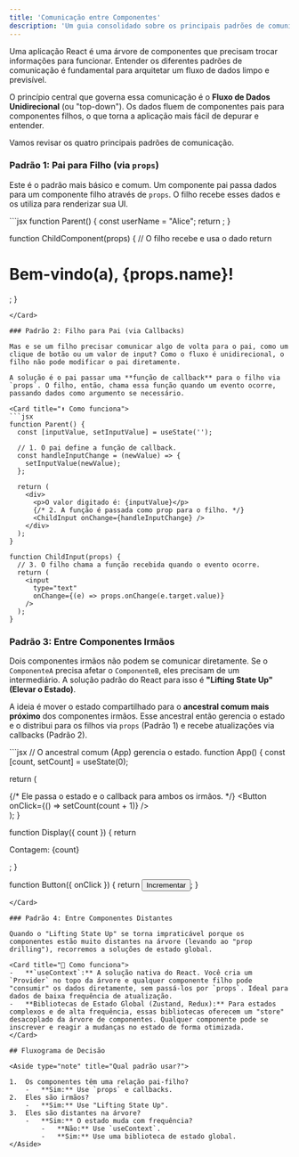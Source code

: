 ```yaml
---
title: 'Comunicação entre Componentes'
description: 'Um guia consolidado sobre os principais padrões de comunicação entre componentes em uma aplicação React, do mais simples ao mais avançado.'
---
```



Uma aplicação React é uma árvore de componentes que precisam trocar informações para funcionar. Entender os diferentes padrões de comunicação é fundamental para arquitetar um fluxo de dados limpo e previsível.

O princípio central que governa essa comunicação é o **Fluxo de Dados Unidirecional** (ou "top-down"). Os dados fluem de componentes pais para componentes filhos, o que torna a aplicação mais fácil de depurar e entender.

Vamos revisar os quatro principais padrões de comunicação.

### Padrão 1: Pai para Filho (via `props`)

Este é o padrão mais básico e comum. Um componente pai passa dados para um componente filho através de `props`. O filho recebe esses dados e os utiliza para renderizar sua UI.

<Card title="⬇️ Como funciona">
```jsx
function Parent() {
  const userName = "Alice";
  return <ChildComponent name={userName} />;
}

function ChildComponent(props) {
  // O filho recebe e usa o dado
  return <h1>Bem-vindo(a), {props.name}!</h1>;
}
```
</Card>

### Padrão 2: Filho para Pai (via Callbacks)

Mas e se um filho precisar comunicar algo de volta para o pai, como um clique de botão ou um valor de input? Como o fluxo é unidirecional, o filho não pode modificar o pai diretamente.

A solução é o pai passar uma **função de callback** para o filho via `props`. O filho, então, chama essa função quando um evento ocorre, passando dados como argumento se necessário.

<Card title="⬆️ Como funciona">
```jsx
function Parent() {
  const [inputValue, setInputValue] = useState('');

  // 1. O pai define a função de callback.
  const handleInputChange = (newValue) => {
    setInputValue(newValue);
  };

  return (
    <div>
      <p>O valor digitado é: {inputValue}</p>
      {/* 2. A função é passada como prop para o filho. */}
      <ChildInput onChange={handleInputChange} />
    </div>
  );
}

function ChildInput(props) {
  // 3. O filho chama a função recebida quando o evento ocorre.
  return (
    <input
      type="text"
      onChange={(e) => props.onChange(e.target.value)}
    />
  );
}
```
</Card>

### Padrão 3: Entre Componentes Irmãos

Dois componentes irmãos não podem se comunicar diretamente. Se o `ComponenteA` precisa afetar o `ComponenteB`, eles precisam de um intermediário. A solução padrão do React para isso é **"Lifting State Up" (Elevar o Estado)**.

A ideia é mover o estado compartilhado para o **ancestral comum mais próximo** dos componentes irmãos. Esse ancestral então gerencia o estado e o distribui para os filhos via `props` (Padrão 1) e recebe atualizações via callbacks (Padrão 2).

<Card title="👥 Como funciona">
```jsx
// O ancestral comum (App) gerencia o estado.
function App() {
  const [count, setCount] = useState(0);

  return (
    <div>
      {/* Ele passa o estado e o callback para ambos os irmãos. */}
      <Display count={count} />
      <Button onClick={() => setCount(count + 1)} />
    </div>
  );
}

function Display({ count }) {
  return <p>Contagem: {count}</p>;
}

function Button({ onClick }) {
  return <button onClick={onClick}>Incrementar</button>;
}
```
</Card>

### Padrão 4: Entre Componentes Distantes

Quando o "Lifting State Up" se torna impraticável porque os componentes estão muito distantes na árvore (levando ao "prop drilling"), recorremos a soluções de estado global.

<Card title="🌳 Como funciona">
-   **`useContext`:** A solução nativa do React. Você cria um `Provider` no topo da árvore e qualquer componente filho pode "consumir" os dados diretamente, sem passá-los por `props`. Ideal para dados de baixa frequência de atualização.
-   **Bibliotecas de Estado Global (Zustand, Redux):** Para estados complexos e de alta frequência, essas bibliotecas oferecem um "store" desacoplado da árvore de componentes. Qualquer componente pode se inscrever e reagir a mudanças no estado de forma otimizada.
</Card>

## Fluxograma de Decisão

<Aside type="note" title="Qual padrão usar?">

1.  Os componentes têm uma relação pai-filho?
    -   **Sim:** Use `props` e callbacks.
2.  Eles são irmãos?
    -   **Sim:** Use "Lifting State Up".
3.  Eles são distantes na árvore?
    -   **Sim:** O estado muda com frequência?
        -   **Não:** Use `useContext`.
        -   **Sim:** Use uma biblioteca de estado global.
</Aside>




